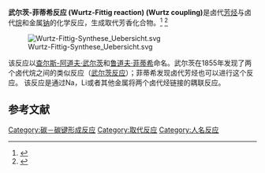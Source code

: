 '''武尔茨-菲蒂希反应 (Wurtz-Fittig reaction) (Wurtz coupling)'''是卤代[[芳烃|芳烃]]与卤代[[烷|烷]]和金属[[钠|钠]]的化学反应，生成取代芳香化合物。<ref>{{cite journal 
 | title =  Ueber die Synthese der Kohlenwasserstoffe der Benzolreihe (p 303)
 | author = [[Bernhard_Tollens|Bernhard Tollens]], [[Rudolph_Fittig|Rudolph Fittig]]  
 | journal = [[Annalen_der_Chemie_und_Pharmacie|Annalen der Chemie und Pharmacie]] 
 | volume = 131 
 | issue = 3
 | pages = 303–323
 | year = 1864 
 | url =  
 | doi = 10.1002/jlac.18641310307}}</ref>
<ref>{{cite journal 
 | title =  Ueber das Aethyl- und Diäthylbenzol (p )
 | author = Rudolph Fittig, Joseph König  
 | journal = [[Annalen_der_Chemie_und_Pharmacie|Annalen der Chemie und Pharmacie]]  
 | volume = 144 
 | issue = 3
 | pages = 277–294 
 | year = 1867 
 | url =  
 | doi = 10.1002/jlac.18671440308}}</ref>

[[File:Wurtz-Fittig-Synthese_Uebersicht.svg|center]]

该反应以[[查尔斯-阿道夫·武尔茨|查尔斯-阿道夫·武尔茨]]和[[鲁道夫·菲蒂希|鲁道夫·菲蒂希]]命名。武尔茨在1855年发现了两个卤代烷之间的类似反应（[[武尔茨反应|武尔茨反应]]）；菲蒂希发现卤代芳烃也可以进行这个反应。 该反应是通过Na，Li或者其他金属将两个卤代烃链接的耦联反应。

==参考文献==
{{Reflist}}

[[Category:碳－碳键形成反应|Category:碳－碳键形成反应]]
[[Category:取代反应|Category:取代反应]]
[[Category:人名反应|Category:人名反应]]